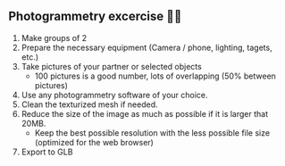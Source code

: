 ## Photogrammetry excercise 📸🧍

1. Make groups of 2
2. Prepare the necessary equipment (Camera / phone, lighting, tagets, etc.)
3. Take pictures of your partner or selected objects
   - 100 pictures is a good number, lots of overlapping (50% between pictures)
4. Use any photogrammetry software of your choice.
5. Clean the texturized mesh if needed.
6. Reduce the size of the image as much as possible if it is larger that 20MB.
   - Keep the best possible resolution with the less possible file size (optimized for the web browser)
7. Export to GLB

